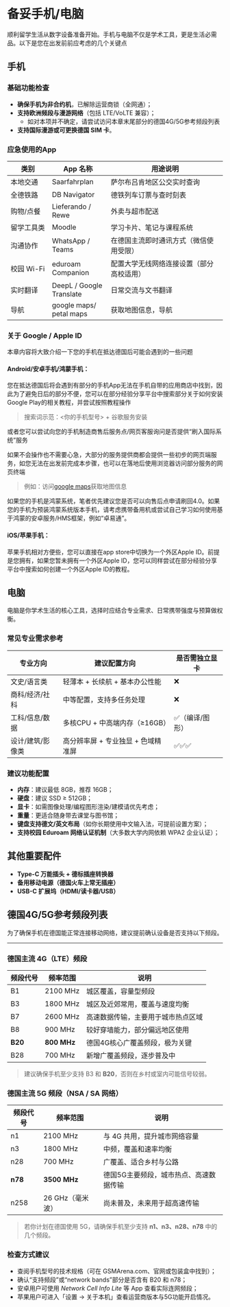 # 备妥手机/电脑

顺利留学生活从数字设备准备开始。手机与电脑不仅是学术工具，更是生活必需品。以下是您在出发前前应考虑的几个关键点

## 手机

### 基础功能检查

- **确保手机为非合约机**，已解除运营商锁（全网通）；
- **支持欧洲频段与漫游网络**（包括 LTE/VoLTE 兼容）；
  - 如对本项并不确定，请尝试访问本章末尾部分的德国4G/5G参考频段列表
- **支持国际漫游或可更换德国 SIM 卡**。

### 应急使用的App

| 类别           | App 名称              | 用途说明                                   |
|----------------|-----------------------|--------------------------------------------|
| 本地交通       | Saarfahrplan          | 萨尔布吕肯地区公交实时查询                |
| 全德铁路       | DB Navigator          | 德铁列车订票与查时刻表                     |
| 购物/点餐      | Lieferando / Rewe     | 外卖与超市配送                             |
| 留学工具类     |  Moodle               | 学习卡片、笔记与课程系统                  |
| 沟通协作       | WhatsApp / Teams     | 在德国主流即时通讯方式（微信使用受限）     |
| 校园 Wi-Fi     | eduroam Companion     | 配置大学无线网络连接设置（部分高校适用）   |
| 实时翻译       | DeepL / Google Translate | 日常交流与文书翻译                          |
| 导航 | google maps/ petal maps| 获取地图信息，导航 |

### 关于 Google / Apple ID

本章内容将大致介绍一下您的手机在抵达德国后可能会遇到的一些问题

#### Android/安卓手机/鸿蒙手机：

您在抵达德国后将会遇到有部分的手机App无法在手机自带的应用商店中找到，因此为了避免日后的部分不便，您可以在部分经验分享平台中搜索部分关于如何安装Google Play的相关教程，并尝试按照教程操作

> 搜索词示范：<你的手机型号> + 谷歌服务安装

或者您可以尝试向您的手机制造商售后服务点/网页客服询问是否提供“刷入国际系统”服务

如果不会操作也不需要心急，大部分的服务提供商都会提供一些初步的网页端服务，如您无法在出发前完成本步骤，也可以在落地后使用浏览器访问部分服务的网页终端

> 例如：访问[google maps](https://www.google.com/maps)获取地图信息

如果您的手机是鸿蒙系统，笔者优先建议您是否可以向售后点申请刷回4.0。如果您的手机为预装鸿蒙系统版本手机，请考虑携带备用机或尝试自己学习如何使用基于鸿蒙的安卓服务/HMS框架，例如“卓易通”。

#### iOS/苹果手机：

苹果手机相对方便些，您可以直接在app store中切换为一个外区Apple ID。前提是您拥有，如果您暂未拥有一个外区Apple ID，您可以同样尝试在部分经验分享平台中搜索如何创建一个外区Apple ID的教程。

## 电脑

电脑是你学术生活的核心工具，选择时应结合专业需求、日常携带强度与预算做权衡。

### 常见专业需求参考

| 专业方向       | 建议配置方向                      | 是否需独立显卡 |
|----------------|----------------------------------|----------------|
| 文史/语言类     | 轻薄本 + 长续航 + 基本办公性能    | ❌             |
| 商科/经济/社科  | 中等配置，支持多任务处理           | ❌             |
| 工科/信息/数据  | 多核CPU + 中高端内存（≥16GB）     | ✅（编译/图形） |
| 设计/建筑/影像类 | 高分辨率屏 + 专业独显 + 色域精准屏 | ✅✅✅         |

### 建议功能配置

- **内存**：建议最低 8GB，推荐 16GB；
- **硬盘**：建议 SSD ≥ 512GB；
- **显卡**：如需图像处理/编程图形渲染/建模请优先考虑；
- **重量**：更适合随身带去课堂与图书馆；
- **键盘支持德文/英文布局**（如你长期使用中文输入法，可提前设置方案）；
- **支持校园 Eduroam 网络认证机制**（大多数大学内网依赖 WPA2 企业认证）；

## 其他重要配件

- **Type-C 万能插头 + 德标插座转换器**
- **备用移动电源（德国火车上常无插座）**
- **USB-C 扩展坞（HDMI/读卡器/USB）**

## 德国4G/5G参考频段列表

为了确保手机在德国能正常连接移动网络，建议提前确认设备是否支持以下频段。

---

### 德国主流 4G（LTE）频段

| 频段代号 | 频率范围 | 说明                           |
|----------|------------|--------------------------------|
| B1       | 2100 MHz   | 城区覆盖，容量型频段            |
| B3       | 1800 MHz   | 城区及近郊常用，覆盖与速度均衡     |
| B7       | 2600 MHz   | 高速数据传输，主要用于城市热点区域 |
| B8       | 900 MHz    | 较好穿墙能力，部分偏远地区使用     |
| **B20**  | **800 MHz**| 德国4G核心广覆盖频段，极为关键     |
| B28      | 700 MHz    | 新增广覆盖频段，逐步普及中         |

> 建议确保手机至少支持 B3 和 **B20**，否则在乡村或室内可能信号较弱。

### 德国主流 5G 频段（NSA / SA 网络）

| 频段代号 | 频率范围     | 说明                                |
|----------|----------------|-------------------------------------|
| n1       | 2100 MHz       | 与 4G 共用，提升城市网络容量         |
| n3       | 1800 MHz       | 中频，覆盖和速率均衡                |
| n28      | 700 MHz        | 广覆盖、适合乡村与公路              |
| **n78**  | **3500 MHz**   | 德国5G主要频段，城市热点、高速数据传输 |
| n258     | 26 GHz（毫米波）| 尚未普及，未来用于超高速传输         |

> 若你计划在德国使用 5G，请确保手机至少支持 **n1、n3、n28、n78** 中的几个频段。

### 检查方式建议

- 查阅手机型号的技术规格（可在 GSMArena.com、官网或包装盒中找到）；
- 确认“支持频段”或“network bands”部分是否含有 B20 和 n78；
- 安卓用户可使用 *Network Cell Info Lite* 等 App 查看实际连网频段；
- 苹果用户可进入「设置 → 关于本机」查看运营商版本与5G功能开启情况。
